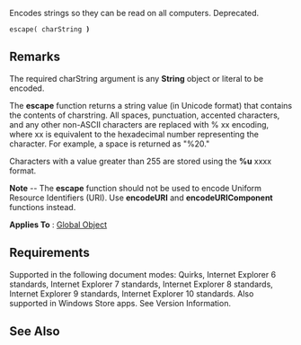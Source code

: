 Encodes strings so they can be read on all computers. Deprecated.

 escape( charString ''')'''

==Remarks==
The required charString argument is any '''String''' object or literal to be encoded.

The '''escape''' function returns a string value (in Unicode format) that contains the contents of charstring. All spaces, punctuation, accented characters, and any other non-ASCII characters are replaced with % xx encoding, where xx is equivalent to the hexadecimal number representing the character. For example, a space is returned as "%20."

Characters with a value greater than 255 are stored using the '''%u''' xxxx format.

'''Note''' -- The '''escape''' function should not be used to encode Uniform Resource Identifiers (URI). Use '''encodeURI''' and '''encodeURIComponent''' functions instead.

'''Applies To''' : [[Objects/Global|Global Object]]


==Requirements==
Supported in the following document modes: Quirks, Internet Explorer 6 standards, Internet Explorer 7 standards, Internet Explorer 8 standards, Internet Explorer 9 standards, Internet Explorer 10 standards. Also supported in Windows Store apps. See Version Information.


==See Also==

              

              

              

              

